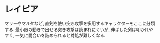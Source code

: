 # レイピア {-}

マリーやマルタなど, 直剣を使い突き攻撃を多用するキャラクターをここに分類する. 最小限の動きで出せる突き攻撃は読まれにくいが, 伸ばした剣は叩かれやすく, 一気に間合いを詰められると対処が難しくなる.